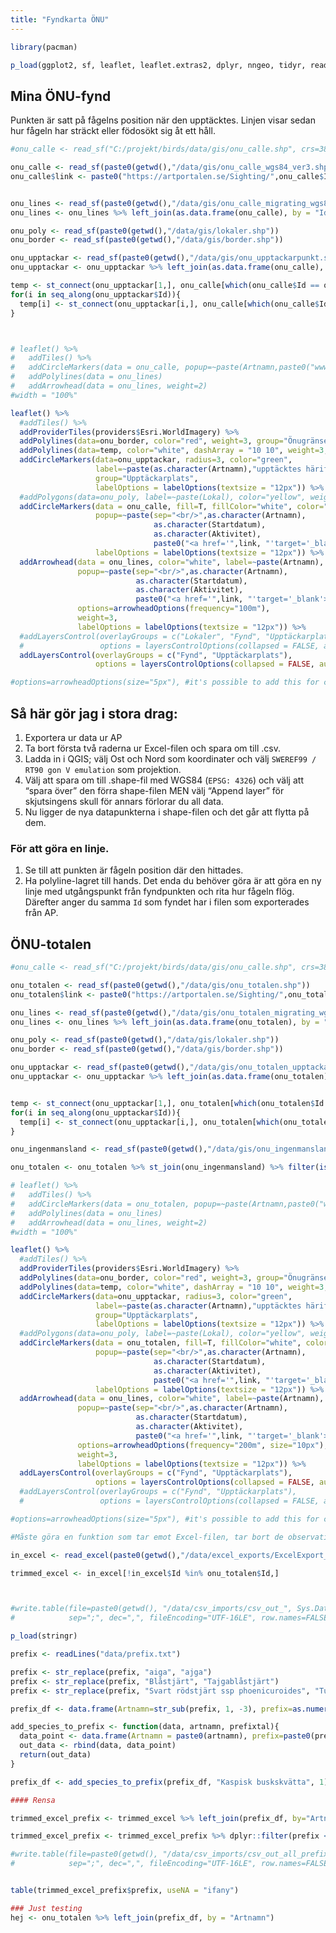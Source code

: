 ```yaml
---
title: "Fyndkarta ÖNU"
---
```




```r

library(pacman)

p_load(ggplot2, sf, leaflet, leaflet.extras2, dplyr, nngeo, tidyr, readxl)


```

## Mina ÖNU-fynd

Punkten är satt på fågelns position när den upptäcktes. Linjen visar sedan hur fågeln har sträckt eller födosökt sig åt ett håll. 

```r

#onu_calle <- read_sf("C:/projekt/birds/data/gis/onu_calle.shp", crs=3847) %>% st_as_sf(onu_calle, crs=4326)

onu_calle <- read_sf(paste0(getwd(),"/data/gis/onu_calle_wgs84_ver3.shp"))
onu_calle$link <- paste0("https://artportalen.se/Sighting/",onu_calle$Id,"#ChildSightings")


onu_lines <- read_sf(paste0(getwd(),"/data/gis/onu_calle_migrating_wgs84.shp"))
onu_lines <- onu_lines %>% left_join(as.data.frame(onu_calle), by = "Id")

onu_poly <- read_sf(paste0(getwd(),"/data/gis/lokaler.shp"))
onu_border <- read_sf(paste0(getwd(),"/data/gis/border.shp"))

onu_upptackar <- read_sf(paste0(getwd(),"/data/gis/onu_upptackarpunkt.shp"))
onu_upptackar <- onu_upptackar %>% left_join(as.data.frame(onu_calle), by = "Id")

temp <- st_connect(onu_upptackar[1,], onu_calle[which(onu_calle$Id == onu_upptackar$Id[1]),])
for(i in seq_along(onu_upptackar$Id)){
  temp[i] <- st_connect(onu_upptackar[i,], onu_calle[which(onu_calle$Id == onu_upptackar$Id[i]),])
}



# leaflet() %>%
#   addTiles() %>%
#   addCircleMarkers(data = onu_calle, popup=~paste(Artnamn,paste0("www.artportalen.se/Sighting/",Id),sep="\n"), radius=2) %>%
#   addPolylines(data = onu_lines)
#   addArrowhead(data = onu_lines, weight=2)
#width = "100%"

```

```r

leaflet() %>%
  #addTiles() %>%
  addProviderTiles(providers$Esri.WorldImagery) %>%
  addPolylines(data=onu_border, color="red", weight=3, group="Önugränsen") %>%
  addPolylines(data=temp, color="white", dashArray = "10 10", weight=3, group="Upptäckarplats") %>%
  addCircleMarkers(data=onu_upptackar, radius=3, color="green", 
                   label=~paste(as.character(Artnamn),"upptäcktes härifrån."), 
                   group="Upptäckarplats",
                   labelOptions = labelOptions(textsize = "12px")) %>%
  #addPolygons(data=onu_poly, label=~paste(Lokal), color="yellow", weight=1, fill=T, fillOpacity=0.2, fillColor="yellow", group = "Lokaler") %>%
  addCircleMarkers(data = onu_calle, fill=T, fillColor="white", color="black", label=~paste(Artnamn), group="Fynd", fillOpacity=1, weight=2,
                   popup=~paste(sep="<br/>",as.character(Artnamn), 
                                as.character(Startdatum), 
                                as.character(Aktivitet),
                                paste0("<a href='",link, "'target='_blank'>", "Artportalen</a>")), radius=5,
                   labelOptions = labelOptions(textsize = "12px")) %>%
  addArrowhead(data = onu_lines, color="white", label=~paste(Artnamn), group="Fynd",
               popup=~paste(sep="<br/>",as.character(Artnamn),
                            as.character(Startdatum), 
                            as.character(Aktivitet),
                            paste0("<a href='",link, "'target='_blank'>", "Artportalen</a>")), 
               options=arrowheadOptions(frequency="100m"),
               weight=3,
               labelOptions = labelOptions(textsize = "12px")) %>%
  #addLayersControl(overlayGroups = c("Lokaler", "Fynd", "Upptäckarplats"), 
  #                 options = layersControlOptions(collapsed = FALSE, autoZIndex = TRUE))
  addLayersControl(overlayGroups = c("Fynd", "Upptäckarplats"), 
                   options = layersControlOptions(collapsed = FALSE, autoZIndex = TRUE))

#options=arrowheadOptions(size="5px"), #it's possible to add this for constant arrowhead sizes

```

## Så här gör jag i stora drag:

1. Exportera ur data ur AP
1. Ta bort första två raderna ur Excel-filen och spara om till .csv.
1. Ladda in i QGIS; välj Ost och Nord som koordinater och välj `SWEREF99 / RT90 gon V emulation` som projektion.
1. Välj att spara om till .shape-fil med WGS84 (`EPSG: 4326`) och välj att "spara över" den förra shape-filen MEN välj "Append layer" för skjutsingens skull för annars förlorar du all data. 
1. Nu ligger de nya datapunkterna i shape-filen och det går att flytta på dem. 

### För att göra en linje.

1. Se till att punkten är fågeln position där den hittades.
1. Ha polyline-lagret till hands. Det enda du behöver göra är att göra en ny linje med utgångspunkt från fyndpunkten och rita hur fågeln flög. Därefter anger du samma `Id` som fyndet har i filen som exporterades från AP. 

## ÖNU-totalen

```r

#onu_calle <- read_sf("C:/projekt/birds/data/gis/onu_calle.shp", crs=3847) %>% st_as_sf(onu_calle, crs=4326)

onu_totalen <- read_sf(paste0(getwd(),"/data/gis/onu_totalen.shp"))
onu_totalen$link <- paste0("https://artportalen.se/Sighting/",onu_totalen$Id,"#ChildSightings")

onu_lines <- read_sf(paste0(getwd(),"/data/gis/onu_totalen_migrating_wgs84.shp"))
onu_lines <- onu_lines %>% left_join(as.data.frame(onu_totalen), by = "Id")

onu_poly <- read_sf(paste0(getwd(),"/data/gis/lokaler.shp"))
onu_border <- read_sf(paste0(getwd(),"/data/gis/border.shp"))

onu_upptackar <- read_sf(paste0(getwd(),"/data/gis/onu_totalen_upptackarpunkt2.shp"))
onu_upptackar <- onu_upptackar %>% left_join(as.data.frame(onu_totalen), by = "Id")


temp <- st_connect(onu_upptackar[1,], onu_totalen[which(onu_totalen$Id == onu_upptackar$Id[1]),], progress = F)
for(i in seq_along(onu_upptackar$Id)){
  temp[i] <- st_connect(onu_upptackar[i,], onu_totalen[which(onu_totalen$Id == onu_upptackar$Id[i]),], progress = F)
}

onu_ingenmansland <- read_sf(paste0(getwd(),"/data/gis/onu_ingenmansland.shp"))

onu_totalen <- onu_totalen %>% st_join(onu_ingenmansland) %>% filter(is.na(utanfor))

# leaflet() %>%
#   addTiles() %>%
#   addCircleMarkers(data = onu_totalen, popup=~paste(Artnamn,paste0("www.artportalen.se/Sighting/",Id),sep="\n"), radius=2) %>%
#   addPolylines(data = onu_lines)
#   addArrowhead(data = onu_lines, weight=2)
#width = "100%"

```

```r

leaflet() %>%
  #addTiles() %>%
  addProviderTiles(providers$Esri.WorldImagery) %>%
  addPolylines(data=onu_border, color="red", weight=3, group="Önugränsen") %>%
  addPolylines(data=temp, color="white", dashArray = "10 10", weight=3, group="Upptäckarplats") %>%
  addCircleMarkers(data=onu_upptackar, radius=3, color="green", 
                   label=~paste(as.character(Artnamn),"upptäcktes härifrån."), 
                   group="Upptäckarplats",
                   labelOptions = labelOptions(textsize = "12px")) %>%
  #addPolygons(data=onu_poly, label=~paste(Lokal), color="yellow", weight=1, fill=T, fillOpacity=0.2, fillColor="yellow", group = "Lokaler") %>%
  addCircleMarkers(data = onu_totalen, fill=T, fillColor="white", color="black", label=~paste(Artnamn), group="Fynd", fillOpacity=1, weight=2,
                   popup=~paste(sep="<br/>",as.character(Artnamn), 
                                as.character(Startdatum), 
                                as.character(Aktivitet),
                                paste0("<a href='",link, "'target='_blank'>", "Artportalen</a>")), radius=5,
                   labelOptions = labelOptions(textsize = "12px")) %>%
  addArrowhead(data = onu_lines, color="white", label=~paste(Artnamn), group="Fynd",
               popup=~paste(sep="<br/>",as.character(Artnamn),
                            as.character(Startdatum), 
                            as.character(Aktivitet),
                            paste0("<a href='",link, "'target='_blank'>", "Artportalen</a>")), 
               options=arrowheadOptions(frequency="200m", size="10px"),
               weight=3,
               labelOptions = labelOptions(textsize = "12px")) %>%
  addLayersControl(overlayGroups = c("Fynd", "Upptäckarplats"), 
                   options = layersControlOptions(collapsed = FALSE, autoZIndex = TRUE))
  #addLayersControl(overlayGroups = c("Fynd", "Upptäckarplats"), 
  #                 options = layersControlOptions(collapsed = FALSE, autoZIndex = TRUE))

#options=arrowheadOptions(size="5px"), #it's possible to add this for constant arrowhead sizes

```






```r

#Måste göra en funktion som tar emot Excel-filen, tar bort de observationer som redan är i systemet och spottar ut en .csv-fil.

in_excel <- read_excel(paste0(getwd(),"/data/excel_exports/ExcelExport_1 (8).xlsx"), skip=2)

trimmed_excel <- in_excel[!in_excel$Id %in% onu_totalen$Id,]



#write.table(file=paste0(getwd(), "/data/csv_imports/csv_out_", Sys.Date(),".csv"), trimmed_excel, 
#            sep=";", dec=",", fileEncoding="UTF-16LE", row.names=FALSE, quote = FALSE)

```



```r

p_load(stringr)

prefix <- readLines("data/prefix.txt")

prefix <- str_replace(prefix, "aiga", "ajga")
prefix <- str_replace(prefix, "Blåstjärt", "Tajgablåstjärt")
prefix <- str_replace(prefix, "Svart rödstjärt ssp phoenicuroides", "Turkestanrödstjärt")

prefix_df <- data.frame(Artnamn=str_sub(prefix, 1, -3), prefix=as.numeric(str_extract(prefix, "\\d+")))

add_species_to_prefix <- function(data, artnamn, prefixtal){
  data_point <- data.frame(Artnamn = paste0(artnamn), prefix=paste0(prefixtal))
  out_data <- rbind(data, data_point)
  return(out_data)
}

prefix_df <- add_species_to_prefix(prefix_df, "Kaspisk buskskvätta", 1)

#### Rensa

trimmed_excel_prefix <- trimmed_excel %>% left_join(prefix_df, by="Artnamn")

trimmed_excel_prefix <- trimmed_excel_prefix %>% dplyr::filter(prefix <= 4)

#write.table(file=paste0(getwd(), "/data/csv_imports/csv_out_all_prefix4_and_smaller", Sys.Date(),".csv"), trimmed_excel_prefix, 
#            sep=";", dec=",", fileEncoding="UTF-16LE", row.names=FALSE, quote = FALSE)


table(trimmed_excel_prefix$prefix, useNA = "ifany")

### Just testing
hej <- onu_totalen %>% left_join(prefix_df, by = "Artnamn")



```





